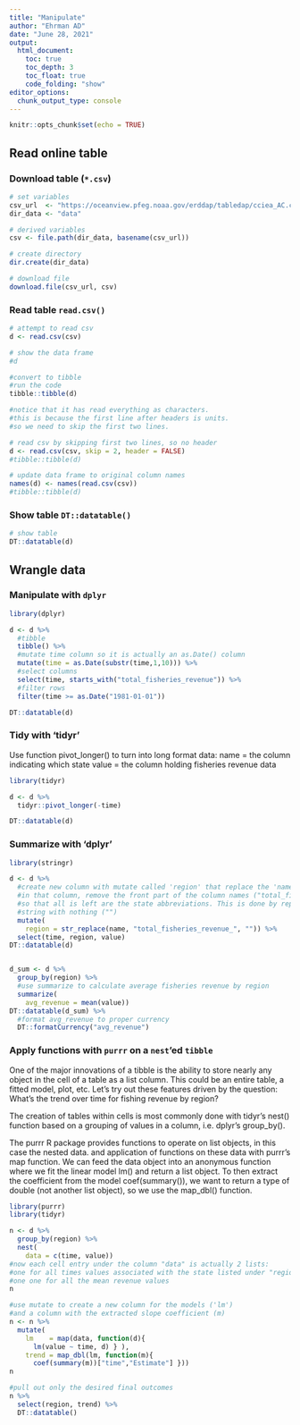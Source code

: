 ```yaml
---
title: "Manipulate"
author: "Ehrman AD"
date: "June 28, 2021"
output:
  html_document:
    toc: true
    toc_depth: 3
    toc_float: true
    code_folding: "show"
editor_options: 
  chunk_output_type: console
---
```


```r
knitr::opts_chunk$set(echo = TRUE)
```

## Read online table


### Download table (`*.csv`)

```r
# set variables
csv_url  <- "https://oceanview.pfeg.noaa.gov/erddap/tabledap/cciea_AC.csv"
dir_data <- "data"

# derived variables
csv <- file.path(dir_data, basename(csv_url))

# create directory
dir.create(dir_data)

# download file
download.file(csv_url, csv)
```

### Read table `read.csv()`

```r
# attempt to read csv
d <- read.csv(csv)

# show the data frame
#d

#convert to tibble
#run the code
tibble::tibble(d)

#notice that it has read everything as characters.
#this is because the first line after headers is units.
#so we need to skip the first two lines.

# read csv by skipping first two lines, so no header
d <- read.csv(csv, skip = 2, header = FALSE)
#tibble::tibble(d)

# update data frame to original column names
names(d) <- names(read.csv(csv))
#tibble::tibble(d)
```

### Show table `DT::datatable()`
```r
# show table
DT::datatable(d)
```

## Wrangle data

### Manipulate with `dplyr`

```r
library(dplyr)

d <- d %>%
  #tibble
  tibble() %>%
  #mutate time column so it is actually an as.Date() column 
  mutate(time = as.Date(substr(time,1,10))) %>%
  #select columns
  select(time, starts_with("total_fisheries_revenue")) %>%
  #filter rows
  filter(time >= as.Date("1981-01-01"))

DT::datatable(d)
```

### Tidy with 'tidyr'

Use function pivot_longer() to turn into long format data:
name = the column indicating which state
value = the column holding fisheries revenue data

```r
library(tidyr)

d <- d %>%
  tidyr::pivot_longer(-time)

DT::datatable(d)
```

### Summarize with 'dplyr'

```r
library(stringr)

d <- d %>%
  #create new column with mutate called 'region' that replace the 'name' column.
  #in that column, remove the front part of the column names ("total_fishers_revenue")
  #so that all is left are the state abbreviations. This is done by replacing the
  #string with nothing ("")
  mutate(
    region = str_replace(name, "total_fisheries_revenue_", "")) %>%
  select(time, region, value)
DT::datatable(d)


d_sum <- d %>%
  group_by(region) %>%
  #use summarize to calculate average fisheries revenue by region
  summarize(
    avg_revenue = mean(value))
DT::datatable(d_sum) %>%
  #format avg_revenue to proper currency
  DT::formatCurrency("avg_revenue")
```

### Apply functions with `purrr` on a `nest`'ed `tibble`

One of the major innovations of a tibble is the ability to store nearly any object in the cell of a table as a list column. This could be an entire table, a fitted model, plot, etc. Let’s try out these features driven by the question: What’s the trend over time for fishing revenue by region?

The creation of tables within cells is most commonly done with tidyr’s nest() function based on a grouping of values in a column, i.e. dplyr’s group_by().

The purrr R package provides functions to operate on list objects, in this case the nested data. and application of functions on these data with purrr’s map function. We can feed the data object into an anonymous function where we fit the linear model lm() and return a list object. To then extract the coefficient from the model coef(summary()), we want to return a type of double (not another list object), so we use the map_dbl() function.

```r
library(purrr)
library(tidyr)

n <- d %>% 
  group_by(region) %>% 
  nest(
    data = c(time, value))
#now each cell entry under the column "data" is actually 2 lists:
#one for all times values associated with the state listed under "region",
#one one for all the mean revenue values
n

#use mutate to create a new column for the models ('lm')
#and a column with the extracted slope coefficient (m)
n <- n %>% 
  mutate(
    lm    = map(data, function(d){
      lm(value ~ time, d) } ),
    trend = map_dbl(lm, function(m){
      coef(summary(m))["time","Estimate"] }))
n

#pull out only the desired final outcomes
n %>% 
  select(region, trend) %>% 
  DT::datatable()
```

